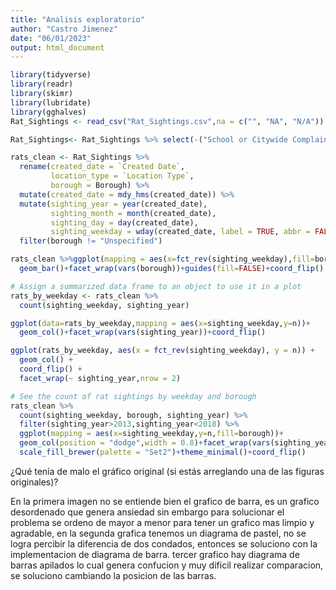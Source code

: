 ```yaml
---
title: "Analisis exploratorio"
author: "Castro Jimenez"
date: "06/01/2023"
output: html_document
---
```



```r
library(tidyverse)
library(readr)
library(skimr)
library(lubridate)
library(gghalves)
Rat_Sightings <- read_csv("Rat_Sightings.csv",na = c("", "NA", "N/A"))


```

```r
Rat_Sightings<- Rat_Sightings %>% select(-("School or Citywide Complaint":"Ferry Terminal Name") )

rats_clean <- Rat_Sightings %>%
  rename(created_date = `Created Date`,
         location_type = `Location Type`,
         borough = Borough) %>%
  mutate(created_date = mdy_hms(created_date)) %>%
  mutate(sighting_year = year(created_date),
         sighting_month = month(created_date),
         sighting_day = day(created_date),
         sighting_weekday = wday(created_date, label = TRUE, abbr = FALSE)) %>%
  filter(borough != "Unspecified")

rats_clean %>%ggplot(mapping = aes(x=fct_rev(sighting_weekday),fill=borough ))+
  geom_bar()+facet_wrap(vars(borough))+guides(fill=FALSE)+coord_flip()

# Assign a summarized data frame to an object to use it in a plot
rats_by_weekday <- rats_clean %>%
  count(sighting_weekday, sighting_year)

ggplot(data=rats_by_weekday,mapping = aes(x=sighting_weekday,y=n))+
  geom_col()+facet_wrap(vars(sighting_year))+coord_flip()

ggplot(rats_by_weekday, aes(x = fct_rev(sighting_weekday), y = n)) + 
  geom_col() +
  coord_flip() +
  facet_wrap(~ sighting_year,nrow = 2)

# See the count of rat sightings by weekday and borough
rats_clean %>%
  count(sighting_weekday, borough, sighting_year) %>%
  filter(sighting_year>2013,sighting_year<2018) %>% 
  ggplot(mapping = aes(x=sighting_weekday,y=n,fill=borough))+
  geom_col(position = "dodge",width = 0.8)+facet_wrap(vars(sighting_year))+
  scale_fill_brewer(palette = "Set2")+theme_minimal()+coord_flip()

```


¿Qué tenía de malo el gráfico original (si estás arreglando una de las figuras originales)?
  
En la primera imagen no se entiende bien el grafico de barra, es un grafico desordenado que genera ansiedad sin embargo para solucionar el problema  se ordeno de mayor a menor para tener un grafico mas limpio y agradable,
en la segunda grafica tenemos un diagrama de pastel, no se logra percibir la diferencia de dos condados, entonces se soluciono con la implementacion de diagrama de barra.
tercer grafico hay diagrama de barras apilados lo cual genera confucion y muy dificil realizar comparacion, se soluciono cambiando la posicion de las barras.







